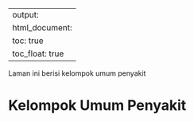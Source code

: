 
---
output:
  html_document:
    toc: true
    toc_float: true
---

Laman ini berisi kelompok umum penyakit

# Kelompok Umum Penyakit

